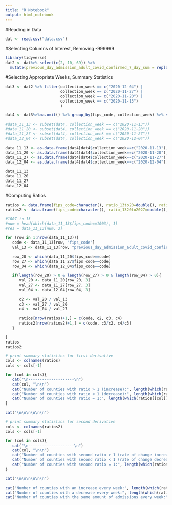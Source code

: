 ```yaml
---
title: "R Notebook"
output: html_notebook
---
```


#Reading in Data
```R
dat <- read.csv("data.csv")
```

#Selecting Columns of Interest, Removing -999999
```R
library(tidyverse)
dat2 <- dat%>% select(c(2, 10, 69)) %>% 
  mutate(previous_day_admission_adult_covid_confirmed_7_day_sum = replace(previous_day_admission_adult_covid_confirmed_7_day_sum, previous_day_admission_adult_covid_confirmed_7_day_sum == -999999, NA))  
```

#Selecting Appropriate Weeks, Summary Statistics
```R
dat3 <- dat2 %>% filter(collection_week == c("2020-12-04") |
                        collection_week == c("2020-11-27") |
                        collection_week == c("2020-11-20") |
                        collection_week == c("2020-11-13")
                        ) 

dat4 <- dat3%>%na.omit() %>% group_by(fips_code, collection_week) %>% summarize_if(is.numeric, sum)

#data_11_13 <- subset(dat4, collection_week == c("2020-11-13"))
#data_11_20 <- subset(dat4, collection_week == c("2020-11-20"))
#data_11_27 <- subset(dat4, collection_week == c("2020-11-27"))
#data_12_04 <- subset(dat4, collection_week == c("2020-12-04"))

data_11_13 <- as.data.frame(dat4[dat4$collection_week==c("2020-11-13"),])
data_11_20 <- as.data.frame(dat4[dat4$collection_week==c("2020-11-20"),])
data_11_27 <- as.data.frame(dat4[dat4$collection_week==c("2020-11-27"),])
data_12_04 <- as.data.frame(dat4[dat4$collection_week==c("2020-12-04"),])

data_11_13
data_11_20
data_11_27
data_12_04

```

#Computing Ratios
```R

ratios <- data.frame(fips_code=character(), ratio_13to20=double(), ratio_20to27=double(), ratio_27to04=double())
ratios2 <- data.frame(fips_code=character(), ratio_1320to2027=double(), ratio_2027to2704=double())

#1007 in 13
#num = head(which(data_11_13$fips_code==1003), 1)
#res = data_11_13[num, 3]

for (row in 1:nrow(data_11_13)){
   code <- data_11_13[row, "fips_code"]
   val_13 <- data_11_13[row, "previous_day_admission_adult_covid_confirmed_7_day_sum"]
     
   row_20 <- which(data_11_20$fips_code==code)
   row_27 <- which(data_11_27$fips_code==code)
   row_04 <- which(data_12_04$fips_code==code)

   if(length(row_20) > 0 & length(row_27) > 0 & length(row_04) > 0){
      val_20 <- data_11_20[row_20, 3]
      val_27 <- data_11_27[row_27, 3]
      val_04 <- data_12_04[row_04, 3]
      
      c2 <- val_20 / val_13
      c3 <- val_27 / val_20
      c4 <- val_04 / val_27
      
      ratios[nrow(ratios)+1,] = c(code, c2, c3, c4)
      ratios2[nrow(ratios2)+1,] = c(code, c3/c2, c4/c3)
   }

}
ratios
ratios2

```


```R
# print summary statistics for first derivative
cols <- colnames(ratios)
cols <- cols[-1]

for (col in cols){
   cat("\n--------------------\n")
   cat(col, "\n\n")
   cat("Number of counties with ratio > 1 (increase):", length(which(ratios[[col]] > 1)), "\n")
   cat("Number of counties with ratio < 1 (decrease):", length(which(ratios[[col]] < 1)), "\n")
   cat("Number of counties with ratio = 1:", length(which(ratios[[col]] == 1)) + length(which(is.na(ratios[[col]]))), "\n")   
}

cat("\n\n\n\n\n\n")

# print summary statistics for second derivative
cols <- colnames(ratios2)
cols <- cols[-1]

for (col in cols){
   cat("\n--------------------\n")
   cat(col, "\n\n")
   cat("Number of counties with second ratio > 1 (rate of change increased):", length(which(ratios2[[col]] > 1)), "\n")
   cat("Number of counties with second ratio < 1 (rate of change decreased):", length(which(ratios2[[col]] < 1)), "\n")
   cat("Number of counties with second ratio = 1:", length(which(ratios2[[col]] == 1)) + length(which(is.na(ratios2[[col]]))), "\n")   
}

cat("\n\n\n\n\n\n")

cat("Number of counties with an increase every week:", length(which(ratios[["ratio_13to20"]] > 1 & ratios[["ratio_20to27"]] > 1 & ratios[["ratio_27to04"]] > 1)), "\n")
cat("Number of counties with a decrease every week:", length(which(ratios[["ratio_13to20"]] < 1 & ratios[["ratio_20to27"]] < 1 & ratios[["ratio_27to04"]] < 1)), "\n")
cat("Number of counties with the same amount of admissions every week:", length(which(ratios[["ratio_13to20"]] == 1 & ratios[["ratio_20to27"]] == 1 & ratios[["ratio_27to04"]] == 1)), "\n")

```
